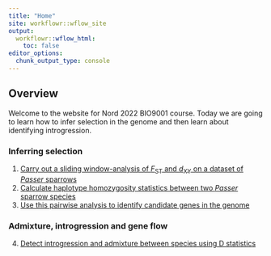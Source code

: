 ```yaml
---
title: "Home"
site: workflowr::wflow_site
output:
  workflowr::wflow_html:
    toc: false
editor_options:
  chunk_output_type: console
---
```


## Overview

Welcome to the website for Nord 2022 BIO9001 course. Today we are going to learn how to infer selection in the genome and then learn about identifying introgression.

### Inferring selection

1. [Carry out a sliding window-analysis of *F*<sub>ST</sub> and *d*<sub>XY</sub> on a dataset of *Passer* sparrows](practical1.html)
2. [Calculate haplotype homozygosity statistics between two *Passer* sparrow species](practical2.html)
3. [Use this pairwise analysis to identify candidate genes in the genome](practical3.html)

### Admixture, introgression and gene flow

4. [Detect introgression and admixture between species using D statistics](practical4.html)


